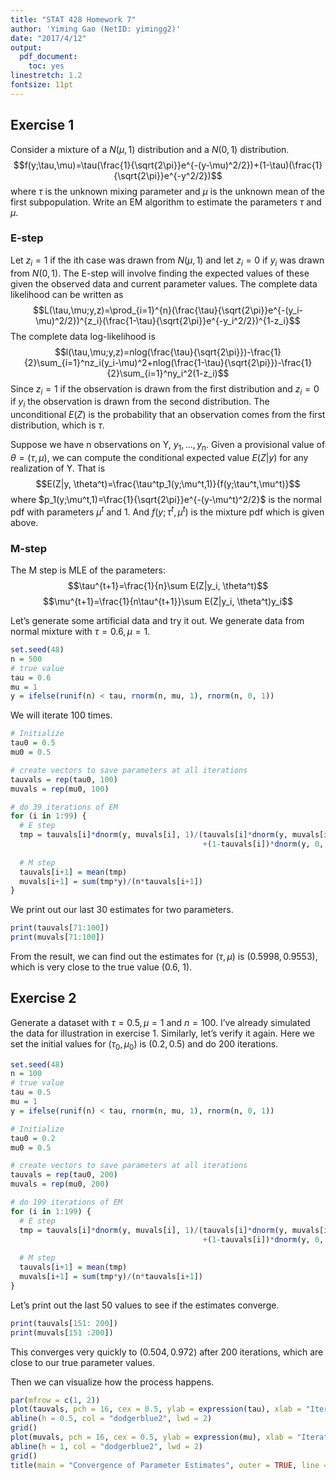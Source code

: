```yaml
---
title: "STAT 428 Homework 7"
author: 'Yiming Gao (NetID: yimingg2)'
date: "2017/4/12"
output:
  pdf_document:
    toc: yes
linestretch: 1.2
fontsize: 11pt
---
```


## Exercise 1

Consider a mixture of a $N(\mu,1)$ distribution and a $N(0,1)$ distribution.
$$f(y;\tau,\mu)=\tau(\frac{1}{\sqrt{2\pi}}e^{-(y-\mu)^2/2})+(1-\tau)(\frac{1}{\sqrt{2\pi}}e^{-y^2/2})$$
where $\tau$ is the unknown mixing parameter and $\mu$ is the unknown mean of the first subpopulation. Write an EM algorithm to estimate the parameters $\tau$ and $\mu$.

### E-step
Let $z_i=1$ if the ith case was drawn from $N(\mu,1)$ and let $z_i=0$ if $y_i$ was drawn from $N(0,1)$. The E-step will involve finding the expected values of these given the observed data and current parameter values. The complete data likelihood can be written as
$$L(\tau,\mu;y,z)=\prod_{i=1}^{n}(\frac{\tau}{\sqrt{2\pi}}e^{-(y_i-\mu)^2/2})^{z_i}(\frac{1-\tau}{\sqrt{2\pi}}e^{-y_i^2/2})^{1-z_i}$$
The complete data log-likelihood is 
$$l(\tau,\mu;y,z)=nlog(\frac{\tau}{\sqrt{2\pi}})-\frac{1}{2}\sum_{i=1}^nz_i(y_i-\mu)^2+nlog(\frac{1-\tau}{\sqrt{2\pi}})-\frac{1}{2}\sum_{i=1}^ny_i^2(1-z_i)$$
Since $z_i=1$ if the observation is drawn from the first distribution and $z_i=0$ if $y_i$ the observation is drawn from the second distribution. The unconditional $E(Z)$ is the probability that an observation comes from the first distribution, which is $\tau$.

Suppose we have n observations on Y, $y_1, ..., y_n$. Given a provisional value of $\theta=(\tau,\mu)$, we can compute the conditional expected value $E(Z|y)$ for any realization of Y. That is
$$E(Z|y, \theta^t)=\frac{\tau^tp_1(y;\mu^t,1)}{f(y;\tau^t,\mu^t)}$$
where $p_1(y;\mu^t,1)=\frac{1}{\sqrt{2\pi}}e^{-(y-\mu^t)^2/2}$ is the normal pdf with parameters $\mu^t$ and 1. And $f(y;\tau^t,\mu^t)$ is the mixture pdf which is given above.

### M-step
The M step is MLE of the parameters:
$$\tau^{t+1}=\frac{1}{n}\sum E(Z|y_i, \theta^t)$$
$$\mu^{t+1}=\frac{1}{n\tau^{t+1}}\sum E(Z|y_i, \theta^t)y_i$$

Let's generate some artificial data and try it out. We generate data from normal mixture with $\tau=0.6,\mu=1$.

```r
set.seed(48)
n = 500
# true value
tau = 0.6
mu = 1
y = ifelse(runif(n) < tau, rnorm(n, mu, 1), rnorm(n, 0, 1))
```

We will iterate 100 times.

```r
# Initialize
tau0 = 0.5
mu0 = 0.5

# create vectors to save parameters at all iterations
tauvals = rep(tau0, 100)
muvals = rep(mu0, 100)

# do 39 iterations of EM
for (i in 1:99) {
  # E step
  tmp = tauvals[i]*dnorm(y, muvals[i], 1)/(tauvals[i]*dnorm(y, muvals[i], 1)
                                           +(1-tauvals[i])*dnorm(y, 0, 1))
  
  # M step
  tauvals[i+1] = mean(tmp)
  muvals[i+1] = sum(tmp*y)/(n*tauvals[i+1])
}
```

We print out our last 30 estimates for two parameters.

```r
print(tauvals[71:100])
print(muvals[71:100])
```

From the result, we can find out the estimates for $(\tau,\mu)$ is $(0.5998, 0.9553)$, which is very close to the true value (0.6, 1).


## Exercise 2

Generate a dataset with $\tau = 0.5,\mu=1$ and $n=100$. I've already simulated the data for illustration in exercise 1. Similarly, let's verify it again. Here we set the initial values for $(\tau_0,\mu_0)$ is $(0.2, 0.5)$ and do 200 iterations.

```r
set.seed(48)
n = 100
# true value
tau = 0.5
mu = 1
y = ifelse(runif(n) < tau, rnorm(n, mu, 1), rnorm(n, 0, 1))

# Initialize
tau0 = 0.2
mu0 = 0.5

# create vectors to save parameters at all iterations
tauvals = rep(tau0, 200)
muvals = rep(mu0, 200)

# do 199 iterations of EM
for (i in 1:199) {
  # E step
  tmp = tauvals[i]*dnorm(y, muvals[i], 1)/(tauvals[i]*dnorm(y, muvals[i], 1)
                                           +(1-tauvals[i])*dnorm(y, 0, 1))
  
  # M step
  tauvals[i+1] = mean(tmp)
  muvals[i+1] = sum(tmp*y)/(n*tauvals[i+1])
}
```

Let's print out the last 50 values to see if the estimates converge.

```r
print(tauvals[151: 200])
print(muvals[151 :200])
```

This converges very quickly to $(0.504, 0.972)$ after 200 iterations, which are close to our true parameter values.

Then we can visualize how the process happens.

```r
par(mfrow = c(1, 2))
plot(tauvals, pch = 16, cex = 0.5, ylab = expression(tau), xlab = "Iteration")
abline(h = 0.5, col = "dodgerblue2", lwd = 2)
grid()
plot(muvals, pch = 16, cex = 0.5, ylab = expression(mu), xlab = "Iteration")
abline(h = 1, col = "dodgerblue2", lwd = 2)
grid()
title(main = "Convergence of Parameter Estimates", outer = TRUE, line = -1)
```

